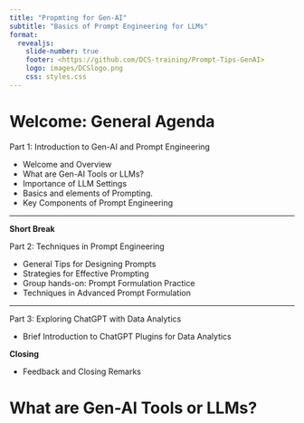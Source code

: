 ```yaml
---
title: "Propmting for Gen-AI"
subtitle: "Basics of Prompt Engineering for LLMs"
format: 
  revealjs:
    slide-number: true
    footer: <https://github.com/DCS-training/Prompt-Tips-GenAI>
    logo: images/DCSlogo.png
    css: styles.css
---
```


# Welcome: General Agenda

Part 1: Introduction to Gen-AI and Prompt Engineering

-   Welcome and Overview
-   What are Gen-AI Tools or LLMs?
-   Importance of LLM Settings
-   Basics and elements of Prompting.
-   Key Components of Prompt Engineering

---

**Short Break**

Part 2: Techniques in Prompt Engineering

- General Tips for Designing Prompts
- Strategies for Effective Prompting
- Group hands-on: Prompt Formulation Practice
- Techniques in Advanced Prompt Formulation

---

Part 3: Exploring ChatGPT with Data Analytics

- Brief Introduction to ChatGPT Plugins for Data Analytics

**Closing**

- Feedback and Closing Remarks

# What are Gen-AI Tools or LLMs?


